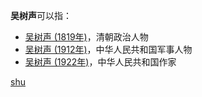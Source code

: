 '''吴树声'''可以指：
* [[吴树声_(1819年)|吴树声 (1819年)]]，清朝政治人物
* [[吴树声_(1912年)|吴树声 (1912年)]]，中华人民共和国军事人物
* [[吴树声_(1922年)|吴树声 (1922年)]]，中华人民共和国作家

{{disambig}}

[[Category:三字吴姓人名消歧义|shu]]